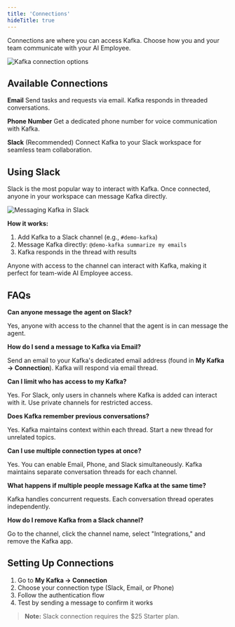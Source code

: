 ```yaml
---
title: 'Connections'
hideTitle: true
---
```


Connections are where you can access Kafka. Choose how you and your team communicate with your AI Employee.

<img
  src="/images/Slack My Kafka.png"
  alt="Kafka connection options"
  className="rounded-lg border border-gray-200 dark:border-gray-800"
/>

## Available Connections

**Email**
Send tasks and requests via email. Kafka responds in threaded conversations.

**Phone Number**
Get a dedicated phone number for voice communication with Kafka.

**Slack** (Recommended)
Connect Kafka to your Slack workspace for seamless team collaboration.

## Using Slack

Slack is the most popular way to interact with Kafka. Once connected, anyone in your workspace can message Kafka directly.

<img
  src="/images/Slack Message.gif"
  alt="Messaging Kafka in Slack"
  className="rounded-lg border border-gray-200 dark:border-gray-800"
/>

**How it works:**
1. Add Kafka to a Slack channel (e.g., `#demo-kafka`)
2. Message Kafka directly: `@demo-kafka summarize my emails`
3. Kafka responds in the thread with results

Anyone with access to the channel can interact with Kafka, making it perfect for team-wide AI Employee access.

## FAQs

**Can anyone message the agent on Slack?**

Yes, anyone with access to the channel that the agent is in can message the agent.

**How do I send a message to Kafka via Email?**

Send an email to your Kafka's dedicated email address (found in **My Kafka → Connection**). Kafka will respond via email thread.

**Can I limit who has access to my Kafka?**

Yes. For Slack, only users in channels where Kafka is added can interact with it. Use private channels for restricted access.

**Does Kafka remember previous conversations?**

Yes. Kafka maintains context within each thread. Start a new thread for unrelated topics.

**Can I use multiple connection types at once?**

Yes. You can enable Email, Phone, and Slack simultaneously. Kafka maintains separate conversation threads for each channel.

**What happens if multiple people message Kafka at the same time?**

Kafka handles concurrent requests. Each conversation thread operates independently.

**How do I remove Kafka from a Slack channel?**

Go to the channel, click the channel name, select "Integrations," and remove the Kafka app.

## Setting Up Connections

1. Go to **My Kafka → Connection**
2. Choose your connection type (Slack, Email, or Phone)
3. Follow the authentication flow
4. Test by sending a message to confirm it works

> **Note:** Slack connection requires the $25 Starter plan.